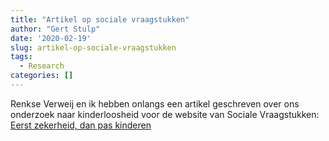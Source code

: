 ```yaml
---
title: "Artikel op sociale vraagstukken"
author: "Gert Stulp"
date: '2020-02-19'
slug: artikel-op-sociale-vraagstukken
tags: 
  - Research
categories: []
---
```


Renkse Verweij en ik hebben onlangs een artikel geschreven over ons onderzoek naar kinderloosheid voor de website van Sociale Vraagstukken: [Eerst zekerheid, dan pas kinderen](https://www.socialevraagstukken.nl/eerst-zekerheid-dan-pas-kinderen/)
